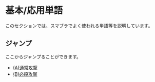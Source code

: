 # 基本/応用単語
このセクションでは、スマブラでよく使われる単語等を説明しています。

## ジャンプ
ここからジャンプることができます。
 - [(A)通常攻撃](words/a)
 - [(B)必殺攻撃](words/b)
